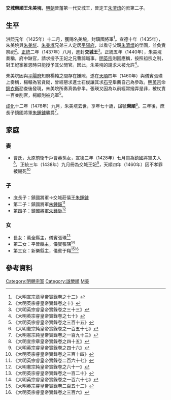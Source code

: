 '''交城榮順王朱美垸'''{{BD|1407年||1476年||catIdx=Z朱}}，[[明朝|明朝]]晉藩第一代交城王，晉定王[[朱濟熺|朱濟熺]]的庶第二子。

==生平==
[[洪熙|洪熙]]元年（1425年）十二月，獲賜名美垸，封鎮國將軍<ref>《大明宣宗章皇帝實錄卷之十二》</ref>。[[宣德|宣德]]十年（1435年），朱美垸與[[朱美垙|朱美垙]]、[[朱美埻|朱美埻]]兄弟三人定居[[平陽府|平陽府]]，以看守父親[[朱濟熺|朱濟熺]]的塋園，並負責祭祀<ref>《大明英宗睿皇帝實錄卷之十》</ref>。[[正統_(年號)|正統]]二年（1437年）八月，進封'''交城王'''<ref>《大明英宗睿皇帝實錄卷之三十三》</ref>。正統五年（1440年），朱美垸奏稱，府中缺官，請求授予王妃之兄曹諒職事。[[明英宗|明英宗]]則回應稱，按照祖宗之制，對王妃家推恩時只能授予其父閒官。因此，朱美垸的請求未被允許<ref>《大明英宗睿皇帝實錄卷之七十》</ref>。

朱美垸因與[[平陽府|平陽府]]知府楊轅之間存在嫌隙，遂在[[天順_(明朝)|天順]]四年（1460年）與儀賓張瑛上奏稱，楊轅為官貪縱，曾經懇求進士石俊讓其求[[石亨|石亨]]舉薦自己為參政。[[明英宗|明英宗]]命[[錦衣衛|錦衣衛]]勘查後發現，朱美垸所奏真偽參半。張瑛又因為以前經常撥弄是非，被杖責一百並削官，楊轅則被充軍<ref>《大明英宗睿皇帝實錄卷之三百十五》</ref>。

[[成化|成化]]十二年（1476年）九月，朱美垸去世，享年七十歲，諡號'''榮順'''<ref>《大明憲宗純皇帝實錄卷之一百五十七》</ref>。三年後，庶長子鎮國將軍[[朱鍾鐻|朱鍾鐻]]襲爵<ref>《大明憲宗純皇帝實錄卷之一百九十三》</ref>。

==家庭==
===妻===
*曹氏，太原前衛千戶曹英孫女，宣德三年（1428年）七月冊為鎮國將軍夫人<ref>《大明宣宗章皇帝實錄卷之四十五》</ref>，正統三年（1438年）九月冊為交城王妃<ref>《大明英宗睿皇帝實錄卷之四十六》</ref>，天順四年（1460年）因不孝罪被賜死<ref>《大明英宗睿皇帝實錄卷之三百十四》</ref>

===子===
*庶長子：鎮國將軍→交城莊僖王[[朱鍾鐻|朱鍾鐻]]
*第二子：鎮國將軍[[朱鍾鋠|朱鍾鋠]]<ref>《大明英宗睿皇帝實錄卷二百六十七》</ref>
*第四子：鎮國將軍[[朱鍾釥|朱鍾釥]]<ref>《大明憲宗純皇帝實錄卷之六十一》</ref>

===女===
*長女：萬全縣主，儀賓張瑛<ref>《大明英宗睿皇帝實錄卷之一百二十》</ref>
*第二女：平晉縣主，儀賓張瑛<ref>《大明英宗睿皇帝實錄卷之一百六十七》</ref>
*第三女：新樂縣主，儀賓于翔<ref>《大明英宗睿皇帝實錄卷二百五十二》</ref><ref>《大明英宗睿皇帝實錄卷之三百六》</ref>

==參考資料==
{{reflist|2}}

{{s-start}}
{{s-none|無|[[明朝|明政府]]封之}}
{{s-ttl|title=[[明朝藩王列表_(晉王系)#交城國|明交城國國王]]|years=1437年－1476年}}
{{s-aft|after=子莊僖王[[朱鍾鐻|朱鍾鐻]]}}
{{end}}

[[Category:明朝宗室|Category:明朝宗室]]
[[Category:諡榮順|Category:諡榮順]]
[[Category:朱姓|M美]]